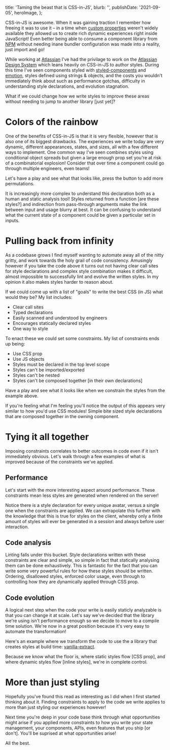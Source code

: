 
  title: 'Taming the beast that is CSS-in-JS',
  blurb: '',
  publishDate: '2021-09-05',
  heroImage,
};

CSS-in-JS is awesome.
When it was gaining traction I remember how freeing it was to use it –
in a time when [custom properties](https://developer.mozilla.org/en-US/docs/Web/CSS/--*) weren't widely available they allowed us to create rich dynamic experiences right inside JavaScript!
Even better being able to consume a component library from [NPM](https://npmjs.com) without needing inane bundler configuration was made into a reality,
just import and go!

While working at [Atlassian](https://atlassian.com) I've had the privilage to work on the [Atlassian Design System](https://atlassian.design/) which leans heavily on CSS-in-JS to author styles.
During this time I've seen components styled with [styled-components](https://styled-components.com/) and [emotion](https://emotion.sh/docs/introduction),
styles defined using strings & objects,
and the costs you wouldn't immediately think about such as performance gotchas,
difficulty in understanding style declarations,
and evolution stagnation.

What if we could change how we write styles to improve these areas without needing to jump to another library [just yet]?

# Colors of the rainbow

One of the benefits of CSS-in-JS is that it is very flexible,
however that is also one of its biggest drawbacks.
The experiences we write today are very dynamic,
different appearances,
states,
and sizes,
all with a few different ways to implement.
One common way I've seen combines styles using conditional object spreads but given a large enough prop set you're at risk of a combinatorial explosion!
Consider that over time a component could go through multiple engineers,
even teams!

Let's have a play and see what that looks like,
press the button to add more permutations.

<ExampleContainer>
  <DynamicStyles />
</ExampleContainer>

It is increasingly more complex to understand this declaration both as a human and static analysis tool!
Styles returned from a function [are these styles?] and indirection from pass-through arguments make the link between input and usage blurry at best.
It can be confusing to understand what the current state of a component could be given a particular set in inputs.

# Pulling back from infinity

As a codebase grows I find myself wanting to automate away all of the nitty gritty,
and work towards the holy grail of code consistency.
Amusingly however if you take the code above it turns out not having clear call sites for style declarations and complex style combination makes it difficult,
almost impossible to successfully lint and evolve the written styles.
In my opinion it also makes styles harder to reason about.

If we could come up with a list of "goals" to write the best CSS (in JS) what would they be?
My list includes:

- Clear call sites
- Typed declarations
- Easily scanned and understood by engineers
- Encourages statically declared styles
- One way to style

To enact these we could set some constraints.
My list of constraints ends up being:

- Use CSS prop
- Use JS objects
- Styles must be declared in the top level scope
- Styles can't be imported/exported
- Styles can't be nested
- Styles can't be composed together [in their own declarations]

Have a play and see what it looks like when we constrain the styles from the example above.

<ExampleContainer>
  <ConstrainStyles />
</ExampleContainer>

If you're feeling what I'm feeling you'll notice the output of this appears very similar to how you'd use CSS modules!
Simple bite sized style declarations that are composed together in the owning component.

# Tying it all together

Imposing constraints correlates to better outcomes in code even if it isn't immediately obvious.
Let's walk through a few examples of what is improved because of the constraints we've applied.

## Performance

Let's start with the more interesting aspect around performance.
These constraints mean less styles are generated when rendered on the server!

<ExampleContainer>
  <AvatarExample />
</ExampleContainer>

Notice there is a style declaration for every unique avatar,
versus a single one when the constraints are applied.
We can extrapolate this further with the knowledge that this is true for styles on the client,
whereby only a finite amount of styles will ever be generated in a session and always before user interaction.

## Code analysis

Linting falls under this bucket.
Style declarations written with these constraints are clear and simple,
so simple in fact that statically analysing them can be done exhaustively.
This is fantastic for the fact that you can write some very powerful rules for how these styles should be written.
Ordering,
disallowed styles,
enforced color usage,
even through to controlling how they are dynamically applied through CSS prop.

<ExampleContainer>
  <CodeAnalysis />
</ExampleContainer>

## Code evolution

A logical next step when the code your write is easily staticly analyzable is that you can change it at scale.
Let's say we've decided that the library we're using isn't performance enough so we decide to move to a compile time solution.
We're now in a great position because it's very easy to automate the transformation!

Here's an example where we transform the code to use the a library that creates styles at build time: [vanilla-extract](https://vanilla-extract.style/).

<ExampleContainer>
  <CodemodStyles />
</ExampleContainer>

Because we know what the floor is,
where static styles flow [CSS prop],
and where dynamic styles flow [inline styles],
we're in complete control.

# More than just styling

Hopefully you've found this read as interesting as I did when I first started thinking about it.
Finding constraints to apply to the code we write applies to more than just styling our experiences however!

Next time you're deep in your code base think through what opportunities might arise if you applied more constraints to how you write your state management,
your components,
APIs,
even features that you ship [or don't].
You'll be suprised at what opportunities arise!

All the best.
